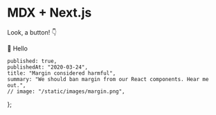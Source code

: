 # MDX + Next.js

Look, a button! 👇

👋 Hello

	published: true,
	publishedAt: "2020-03-24",
	title: "Margin considered harmful",
	summary: "We should ban margin from our React components. Hear me out.",
	// image: "/static/images/margin.png",
};
